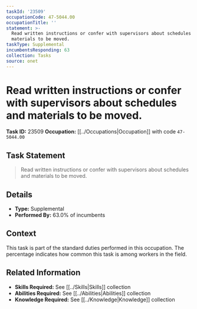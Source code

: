 ```yaml
---
taskId: '23509'
occupationCode: 47-5044.00
occupationTitle: ''
statement: >-
  Read written instructions or confer with supervisors about schedules and
  materials to be moved.
taskType: Supplemental
incumbentsResponding: 63
collection: Tasks
source: onet
---
```

# Read written instructions or confer with supervisors about schedules and materials to be moved.

**Task ID:** 23509
**Occupation:** [[../Occupations|Occupation]] with code `47-5044.00`

## Task Statement

> Read written instructions or confer with supervisors about schedules and materials to be moved.

## Details

- **Type:** Supplemental
- **Performed By:** 63.0% of incumbents

## Context

This task is part of the standard duties performed in this occupation. The percentage indicates how common this task is among workers in the field.

## Related Information

- **Skills Required:** See [[../Skills|Skills]] collection
- **Abilities Required:** See [[../Abilities|Abilities]] collection
- **Knowledge Required:** See [[../Knowledge|Knowledge]] collection

